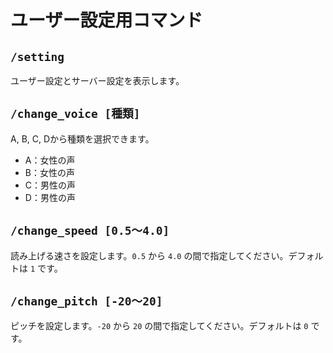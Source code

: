 # ユーザー設定用コマンド

## `/setting`

ユーザー設定とサーバー設定を表示します。

## `/change_voice [種類]`

A, B, C, Dから種類を選択できます。

 - A：女性の声
 - B：女性の声
 - C：男性の声
 - D：男性の声

## `/change_speed [0.5～4.0]`

読み上げる速さを設定します。`0.5` から `4.0` の間で指定してください。デフォルトは `1` です。

## `/change_pitch [-20～20]`

ピッチを設定します。`-20` から `20` の間で指定してください。デフォルトは `0` です。
